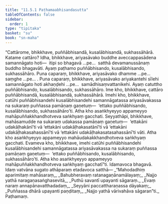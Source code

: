 ```yaml
---
title: "11.5.1 Paṭhamaabhisandasutta"
tableOfContents: false
sidebar:
  order: 1
type: "tipitaka"
basket: "su"
book: "sn-maha"
---
```



<DynamicBreadcrumb />

<Division number="1037" book="sn-maha">

<Paragraph number="2045" book="sn-maha">
“Cattārome, bhikkhave, puññābhisandā, kusalābhisandā, sukhassāhārā. Katame cattāro? Idha, bhikkhave, ariyasāvako buddhe aveccappasādena samannāgato hoti—  itipi so bhagavā …pe…  satthā devamanussānaṃ buddho bhagavāti. Ayaṃ paṭhamo puññābhisando, kusalābhisando, sukhassāhāro.
</Paragraph>

<Paragraph number="2046" book="sn-maha">
Puna caparaṃ, bhikkhave, ariyasāvako dhamme …pe…  saṃghe …pe… .
</Paragraph>

<Paragraph number="2047" book="sn-maha">
Puna caparaṃ, bhikkhave, ariyasāvako ariyakantehi sīlehi samannāgato hoti akhaṇḍehi …pe…  samādhisaṃvattanikehi. Ayaṃ catuttho puññābhisando, kusalābhisando, sukhassāhāro. Ime kho, bhikkhave, cattāro puññābhisandā, kusalābhisandā, sukhassāhārā.
</Paragraph>

<Paragraph number="2048" book="sn-maha">
Imehi kho, bhikkhave, catūhi puññābhisandehi kusalābhisandehi samannāgatassa ariyasāvakassa na sukaraṃ puññassa pamāṇaṃ gaṇetuṃ—  ‘ettako puññābhisando, kusalābhisando, sukhassāhāro’ti. Atha kho asaṅkhyeyyo appameyyo mahāpuññakkhandhotveva saṅkhyaṃ gacchati.
</Paragraph>

<Paragraph number="2049" book="sn-maha">
Seyyathāpi, bhikkhave, mahāsamudde na sukaraṃ udakassa pamāṇaṃ gaṇetuṃ—  ‘ettakāni udakāḷhakānī’ti vā ‘ettakāni udakāḷhakasatānī’ti vā ‘ettakāni udakāḷhakasahassānī’ti vā ‘ettakāni udakāḷhakasatasahassānī’ti vāti. Atha kho asaṅkhyeyyo appameyyo mahāudakakkhandhotveva saṅkhyaṃ gacchati. Evameva kho, bhikkhave, imehi catūhi puññābhisandehi kusalābhisandehi samannāgatassa ariyasāvakassa na sukaraṃ puññassa pamāṇaṃ gaṇetuṃ—  ‘ettako puññābhisando, kusalābhisando, sukhassāhāro’ti. Atha kho asaṅkhyeyyo appameyyo mahāpuññakkhandhotveva saṅkhyaṃ gacchatī”ti.
</Paragraph>

<Paragraph number="2050" book="sn-maha">
Idamavoca bhagavā. Idaṃ vatvāna sugato athāparaṃ etadavoca satthā—
</Paragraph>

<Paragraph number="2051" type="verses" book="sn-maha">
_“Mahodadhiṃ aparimitaṃ mahāsaraṃ,_  
_Bahubheravaṃ ratanagaṇānamālayaṃ;_  
_Najjo yathā naragaṇasaṅghasevitā,_  
_Puthū savantī upayanti sāgaraṃ._  

</Paragraph>

<Paragraph number="2052" type="verses" book="sn-maha">
_Evaṃ naraṃ annapānavatthadadaṃ,_  
_Seyyāni paccattharaṇassa dāyakaṃ;_  
_Puññassa dhārā upayanti paṇḍitaṃ,_  
_Najjo yathā vārivahāva sāgaran”ti._  


</Paragraph>
</Division>

<Paragraph number="2053" type="center" book="sn-maha">
Paṭhamaṃ.
</Paragraph>